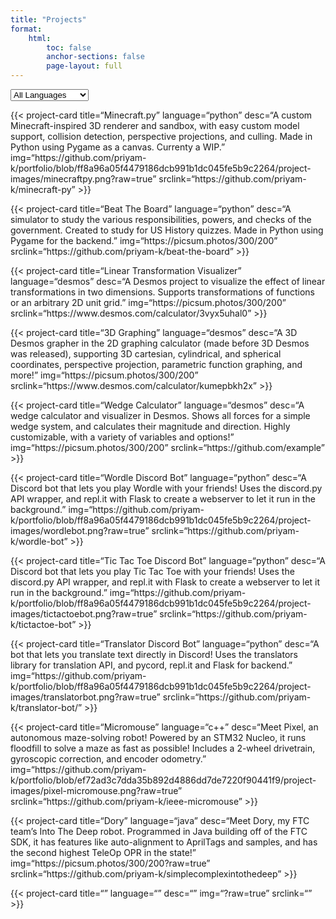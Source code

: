 ```yaml
---
title: "Projects"
format: 
    html:
        toc: false
        anchor-sections: false
        page-layout: full
---
```


<div class="container">
<select class="form-select" id="languageFilter">
  <option value="all">All Languages</option>
  <option value="python">Python</option>
  <option value="html/js">HTML/JavaScript</option>
  <option value="c++">C++</option>
  <option value="java">Java</option>
  <option value="desmos">Desmos</option>
</select>
</div>

<div class="container">

{{< project-card title="Minecraft.py" language="python" desc="A custom Minecraft-inspired 3D renderer and sandbox, with easy custom model support, collision detection, perspective projections, and culling. Made in Python using Pygame as a canvas. Currenty a WIP." img="https://github.com/priyam-k/portfolio/blob/ff8a96a05f4479186dcb991b1dc045fe5b9c2264/project-images/minecraftpy.png?raw=true" srclink="https://github.com/priyam-k/minecraft-py" >}}

{{< project-card title="Beat The Board" language="python" desc="A simulator to study the various responsibilities, powers, and checks of the government. Created to study for US History quizzes. Made in Python using Pygame for the backend." img="https://picsum.photos/300/200" srclink="https://github.com/priyam-k/beat-the-board" >}}

{{< project-card title="Linear Transformation Visualizer" language="desmos" desc="A Desmos project to visualize the effect of linear transformations in two dimensions. Supports transformations of functions or an arbitrary 2D unit grid." img="https://picsum.photos/300/200" srclink="https://www.desmos.com/calculator/3vyx5uhal0" >}}

{{< project-card title="3D Graphing" language="desmos" desc="A 3D Desmos grapher in the 2D graphing calculator (made before 3D Desmos was released), supporting 3D cartesian, cylindrical, and spherical coordinates, perspective projection, parametric function graphing, and more!" img="https://picsum.photos/300/200" srclink="https://www.desmos.com/calculator/kumepbkh2x" >}}

{{< project-card title="Wedge Calculator" language="desmos" desc="A wedge calculator and visualizer in Desmos. Shows all forces for a simple wedge system, and calculates their magnitude and direction. Highly customizable, with a variety of variables and options!" img="https://picsum.photos/300/200" srclink="https://github.com/example" >}}

{{< project-card title="Wordle Discord Bot" language="python" desc="A Discord bot that lets you play Wordle with your friends! Uses the discord.py API wrapper, and repl.it with Flask to create a webserver to let it run in the background." img="https://github.com/priyam-k/portfolio/blob/ff8a96a05f4479186dcb991b1dc045fe5b9c2264/project-images/wordlebot.png?raw=true" srclink="https://github.com/priyam-k/wordle-bot" >}}

{{< project-card title="Tic Tac Toe Discord Bot" language="python" desc="A Discord bot that lets you play Tic Tac Toe with your friends! Uses the discord.py API wrapper, and repl.it with Flask to create a webserver to let it run in the background." img="https://github.com/priyam-k/portfolio/blob/ff8a96a05f4479186dcb991b1dc045fe5b9c2264/project-images/tictactoebot.png?raw=true" srclink="https://github.com/priyam-k/tictactoe-bot" >}}

{{< project-card title="Translator Discord Bot" language="python" desc="A bot that lets you translate text directly in Discord! Uses the translators library for translation API, and pycord, repl.it and Flask for backend." img="https://github.com/priyam-k/portfolio/blob/ff8a96a05f4479186dcb991b1dc045fe5b9c2264/project-images/translatorbot.png?raw=true" srclink="https://github.com/priyam-k/translator-bot/" >}}

{{< project-card title="Micromouse" language="c++" desc="Meet Pixel, an autonomous maze-solving robot! Powered by an STM32 Nucleo, it runs floodfill to solve a maze as fast as possible! Includes a 2-wheel drivetrain, gyroscopic correction, and encoder odometry." img="https://github.com/priyam-k/portfolio/blob/ef72ad3c7dda35b892d4886dd7de7220f90441f9/project-images/pixel-micromouse.png?raw=true" srclink="https://github.com/priyam-k/ieee-micromouse" >}}

{{< project-card title="Dory" language="java" desc="Meet Dory, my FTC team's Into The Deep robot. Programmed in Java building off of the FTC SDK, it has features like auto-alignment to AprilTags and samples, and has the second highest TeleOp OPR in the state!" img="https://picsum.photos/300/200?raw=true" srclink="https://github.com/priyam-k/simplecomplexintothedeep" >}}

{{< project-card title="" language="" desc="" img="?raw=true" srclink="" >}}




</div>

<script>
  // get filter dropdown and all cards
  const filterDropdown = document.getElementById('languageFilter');
  const cards = document.querySelectorAll('.card');

  // Function to filter cards by language
  function filterCards() {
    const selectedLanguage = filterDropdown.value;

    cards.forEach(card => {
      const cardLanguage = card.getAttribute('data-language');

      // Show or hide cards based on language
      if (selectedLanguage === 'all' || cardLanguage.includes(selectedLanguage)) {
        card.style.display = 'block'; // Show the card
      } else {
        card.style.display = 'none'; // Hide the card
      }
    });
  }

  // Event listener for filter change
  filterDropdown.addEventListener('change', filterCards);

  // Initial call to apply the filter when the page loads
  filterCards();
</script>